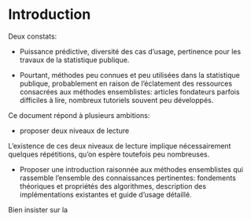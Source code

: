 # Introduction

Deux constats:

- Puissance prédictive, diversité des cas d'usage, pertinence pour les travaux de la statistique publique.

- Pourtant, méthodes peu connues et peu utilisées dans la statistique publique, probablement en raison de l'éclatement des ressources consacrées aux méthodes ensemblistes: articles fondateurs parfois difficiles à lire, nombreux tutoriels souvent peu développés. 

Ce document répond à plusieurs ambitions:

- proposer deux niveaux de lecture

L'existence de ces deux niveaux de lecture implique nécessairement quelques répétitions, qu'on espère toutefois peu nombreuses.


- Proposer une introduction raisonnée aux méthodes ensemblistes qui rassemble l'ensemble des connaissances pertinentes: fondements théoriques et propriétés des algorithmes, description des implémentations existantes et guide d'usage détaillé.

Bien insister sur la
